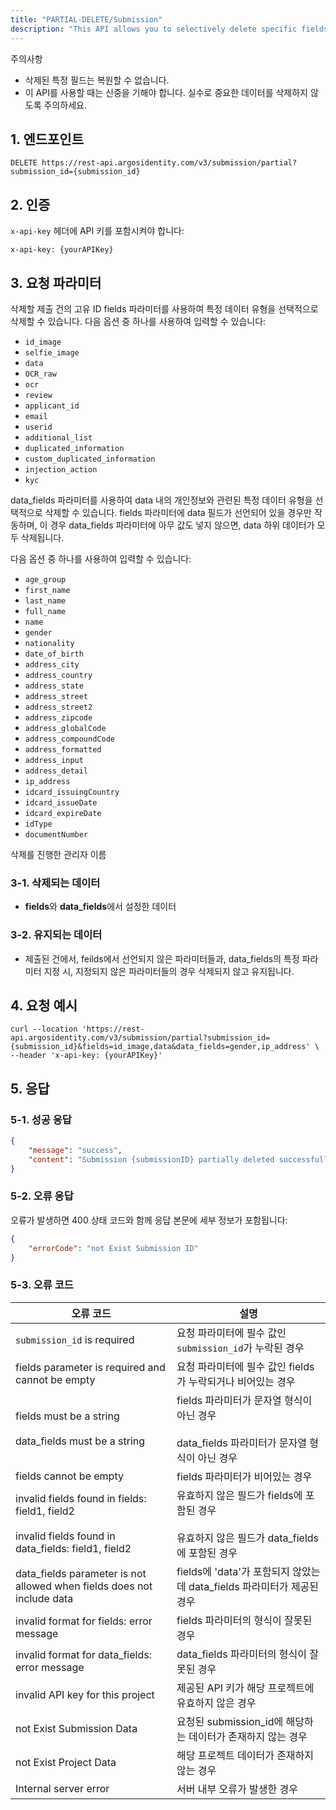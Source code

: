 ```yaml
---
title: "PARTIAL-DELETE/Submission"
description: "This API allows you to selectively delete specific fields from a single submission data. Unlike complete deletion, you can preserve necessary data while removing only sensitive information, enabling flexible use according to your company's internal policies."
---
```


<Warning>
  주의사항

  - 삭제된 특정 필드는 복원할 수 없습니다.
  - 이 API를 사용할 때는 신중을 기해야 합니다. 실수로 중요한 데이터를 삭제하지 않도록 주의하세요.
</Warning>

## 1. 엔드포인트

```text PARTIAL-DELETE/Submission
DELETE https://rest-api.argosidentity.com/v3/submission/partial?submission_id={submission_id}
```

## 2. 인증

`x-api-key` 헤더에 API 키를 포함시켜야 합니다:

```text x-api-key
x-api-key: {yourAPIKey}
```

## 3. 요청 파라미터

<ResponseField name="submissionId" type="string" required="true">
  삭제할 제출 건의 고유 ID
</ResponseField>

<ResponseField name="fields" type="string" required="false">
  fields 파라미터를 사용하여 특정 데이터 유형을 선택적으로 삭제할 수 있습니다.
  다음 옵션 중 하나를 사용하여 입력할 수 있습니다:

  - `id_image`
  - `selfie_image`
  - `data`
  - `OCR_raw`
  - `ocr`
  - `review`
  - `applicant_id`
  - `email`
  - `userid`
  - `additional_list`
  - `duplicated_information`
  - `custom_duplicated_information`
  - `injection_action`
  - `kyc`
</ResponseField>

<ResponseField name="data_fields" type="string">
  data_fields 파라미터를 사용하여 data 내의 개인정보와 관련된 특정 데이터 유형을 선택적으로 삭제할 수 있습니다. fields 파라미터에 data 필드가 선언되어 있을 경우만 작동하며, 이 경우 data_fields 파라미터에 아무 값도 넣지 않으면, data 하위 데이터가 모두 삭제됩니다.

  다음 옵션 중 하나를 사용하여 입력할 수 있습니다:

  - `age_group`
  - `first_name`
  - `last_name`
  - `full_name`
  - `name`
  - `gender`
  - `nationality`
  - `date_of_birth`
  - `address_city`
  - `address_country`
  - `address_state`
  - `address_street`
  - `address_street2`
  - `address_zipcode`
  - `address_globalCode`
  - `address_compoundCode`
  - `address_formatted`
  - `address_input`
  - `address_detail`
  - `ip_address`
  - `idcard_issuingCountry`
  - `idcard_issueDate`
  - `idcard_expireDate`
  - `idType`
  - `documentNumber`
</ResponseField>

<ResponseField name="admin_name" type="string">
  삭제를 진행한 관리자 이름
</ResponseField>

### 3-1. 삭제되는 데이터

- **fields**와 **data_fields**에서 설정한 데이터

### 3-2. 유지되는 데이터

- 제출된 건에서, feilds에서 선언되지 않은 파라미터들과, data_fields의 특정 파라미터 지정 시, 지정되지 않은 파라미터들의 경우 삭제되지 않고 유지됩니다.

## 4. 요청 예시

```curl PARTIAL-DELETE/Submission
curl --location 'https://rest-api.argosidentity.com/v3/submission/partial?submission_id={submission_id}&fields=id_image,data&data_fields=gender,ip_address' \ --header 'x-api-key: {yourAPIKey}'
```

## 5. 응답

### 5-1. 성공 응답

```result.json
{
	"message": "success",
	"content": "Submission {submissionID} partially deleted successfully."
}
```

### 5-2. 오류 응답

오류가 발생하면 400 상태 코드와 함께 응답 본문에 세부 정보가 포함됩니다:

```json error.json
{
    "errorCode": "not Exist Submission ID"
}
```

### 5-3. 오류 코드

| 오류 코드                                                                                                         | 설명                                                                    |
| ------------------------------------------------------------------------------------------------------------- | --------------------------------------------------------------------- |
| `submission_id` is required                                                                                   | 요청 파라미터에 필수 값인 `submission_id`가 누락된 경우                                |
| fields parameter is required and cannot be empty                                                              | 요청 파라미터에 필수 값인 fields가 누락되거나 비어있는 경우                                  |
| fields must be a string<br /><br />data_fields must be a string                                               | fields 파라미터가 문자열 형식이 아닌 경우<br /><br />data_fields 파라미터가 문자열 형식이 아닌 경우 |
| fields cannot be empty                                                                                        | fields 파라미터가 비어있는 경우                                                  |
| invalid fields found in fields: field1, field2<br /><br />invalid fields found in data_fields: field1, field2 | 유효하지 않은 필드가 fields에 포함된 경우<br /><br />유효하지 않은 필드가 data_fields에 포함된 경우 |
| data_fields parameter is not allowed when fields does not include data                                        | fields에 'data'가 포함되지 않았는데 data_fields 파라미터가 제공된 경우                    |
| invalid format for fields: error message                                                                      | fields 파라미터의 형식이 잘못된 경우                                               |
| invalid format for data_fields: error message                                                                 | data_fields 파라미터의 형식이 잘못된 경우                                          |
| invalid API key for this project                                                                              | 제공된 API 키가 해당 프로젝트에 유효하지 않은 경우                                        |
| not Exist Submission Data                                                                                     | 요청된 submission_id에 해당하는 데이터가 존재하지 않는 경우                               |
| not Exist Project Data                                                                                        | 해당 프로젝트 데이터가 존재하지 않는 경우                                               |
| Internal server error                                                                                         | 서버 내부 오류가 발생한 경우                                                      |
